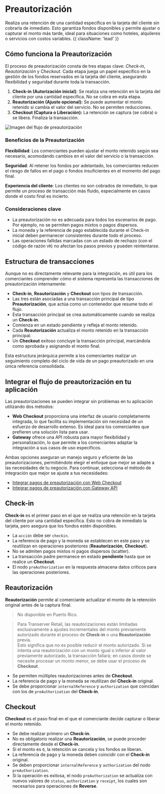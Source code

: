 
# Preautorización

Realiza una retención de una cantidad específica en la tarjeta del cliente sin cobrarla de inmediato. Esto garantiza fondos disponibles y permite ajustar o capturar el monto más tarde, ideal para situaciones como hoteles, alquileres o servicios con costos variables. {{ className: 'lead' }}

## Cómo funciona la Preautorización

El proceso de preautorización consta de tres etapas clave: _Check-in_, _Reautorización_ y _Checkout_. Cada etapa juega un papel específico en la gestión de los fondos reservados en la tarjeta del cliente, asegurando flexibilidad y seguridad durante toda la transacción.

1. **Check-in (Autorización inicial)**: Se realiza una retención en la tarjeta del cliente por una cantidad específica. No se cobra en esta etapa.
2. **Reautorización (Ajuste opcional):** Se puede aumentar el monto retenido si cambia el valor del servicio. No se permiten reducciones.
3. **Checkout (Captura o Liberación):** La retención se captura (se cobra) o se libera. Finaliza la transacción.

![Imagen del flujo de preautorización](/GatewayFlow.png)

### Beneficios de la Preautorización

**Flexibilidad**: Los comerciantes pueden ajustar el monto retenido según sea necesario, acomodando cambios en el valor del servicio o la transacción.

**Seguridad**: Al retener los fondos por adelantado, los comerciantes reducen el riesgo de fallos en el pago o fondos insuficientes en el momento del pago final.

**Experiencia del cliente**: Los clientes no son cobrados de inmediato, lo que permite un proceso de transacción más fluido, especialmente en casos donde el costo final es incierto.

### Consideraciones clave

- La preautorización no es adecuada para todos los escenarios de pago. Por ejemplo, no se permiten pagos mixtos o pagos dispersos.
- La moneda y la referencia de pago establecida durante el Check-in inicial deben permanecer consistentes durante todo el proceso.
- Las operaciones fallidas marcadas con un estado de rechazo (con el código de razón `VR`) no afectan los pasos previos y pueden reintentarse.

## Estructura de transacciones

Aunque no es directamente relevante para la integración, es útil para los comerciantes comprender cómo el sistema representa las transacciones de preautorización internamente:

- **Check-in**, **Reautorización** y **Checkout** son tipos de transacción.
- Las tres están asociadas a una transacción principal de tipo **Preautorización**, que actúa como un contenedor que resume todo el flujo.
- Esta transacción principal se crea automáticamente cuando se realiza un **Check-in**.
- Comienza en un estado pendiente y refleja el monto retenido.
- Cada **Reautorización** actualiza el monto retenido en la transacción principal.
- Un **Checkout** exitoso concluye la transacción principal, marcándola como aprobada y asignando el monto final.

Esta estructura jerárquica permite a los comerciantes realizar un seguimiento completo del ciclo de vida de un pago preautorizado en una única referencia consolidada.

## Integrar el flujo de preautorización en tu aplicación

Las preautorizaciones se pueden integrar sin problemas en tu aplicación utilizando dos métodos:

- **Web Checkout** proporciona una interfaz de usuario completamente integrada, lo que facilita su implementación sin necesidad de un esfuerzo de desarrollo extenso. Es ideal para los comerciantes que prefieren una solución lista para usar.
- **Gateway** ofrece una API robusta para mayor flexibilidad y personalización, lo que permite a los comerciantes adaptar la integración a sus casos de uso específicos.

Ambas opciones aseguran un manejo seguro y eficiente de las preautorizaciones, permitiéndote elegir el enfoque que mejor se adapte a las necesidades de tu negocio. Para continuar, selecciona el método de integración que mejor se ajuste a tus necesidades:

- [Integrar pagos de preautorización con Web Checkout](/checkout/create-session#preauthorization-payment)
- [Integrar pagos de preautorización con Gateway API](/gateway/transaction-types#preauthorization)

## Check-in

**Check-in** es el primer paso en el que se realiza una retención en la tarjeta del cliente por una cantidad específica. Esto no cobra de inmediato la tarjeta, pero asegura que los fondos estén disponibles.

- La `acción` debe ser `checkin`.
- La referencia de pago y la moneda se establecen en este paso y se reutilizan en operaciones posteriores (**Reautorización**, **Checkout**).
- No se admiten pagos mixtos ni pagos dispersos (scatter).
- La transacción padre permanece en estado **pendiente** hasta que se realice un **Checkout**.
- El nodo `preAuthorization` en la respuesta almacena datos críticos para las operaciones posteriores.

## Reautorización

**Reautorización** permite al comerciante actualizar el monto de la retención original antes de la captura final.

> No disponible en Puerto Rico.

> Para Transerver Retail, las reautorizaciones están limitadas exclusivamente a ajustes incrementales del monto previamente autorizado durante el proceso de **Check-in** o una **Reautorización** previa.  
> Esto significa que no es posible reducir el monto autorizado. Si se intenta una reautorización con un monto igual o inferior al valor previamente autorizado, la transacción fallará; en casos donde se necesite procesar un monto menor, se debe usar el proceso de **Checkout**.

- Se permiten múltiples reautorizaciones antes de **Checkout**.
- La referencia de pago y la moneda se reutilizan del **Check-in** original.
- Se debe proporcionar `internalReference` y `authorization` que coincidan con los de `preAuthorization` del **Check-in**.

## Checkout

**Checkout** es el paso final en el que el comerciante decide capturar o liberar el monto retenido.

- Se debe realizar primero un **Check-in**.
- No es obligatorio realizar una **Reautorización**, se puede proceder directamente desde el **Check-in**.
- Si el monto es `0`, la retención se cancela y los fondos se liberan.
- La referencia de pago y la moneda deben coincidir con el **Check-in** original.
- Se deben proporcionar `internalReference` y `authorization` del nodo `preAuthorization`.
- Si la operación es exitosa, el nodo `preAuthorization` se actualiza con nuevos valores de `status`, `authorization` y `receipt`, los cuales son necesarios para operaciones de **Reverse**.
